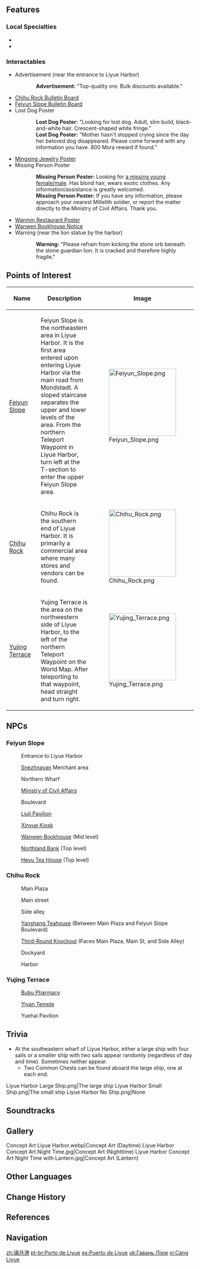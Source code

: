 {{Location Infobox
|image        = Liyue Harbor.png
|type         = Subarea
|type2        = Main City
|region       = Liyue
|area         = Sea of Clouds
}}
{{Description|A prosperous port city where a thousand ships drop anchor. Under the aegis of countless contracts and regulations, innumerable goods change hands and grace the seven nations with their presence. Welcome to Liyue, wayfaring Traveler.}}
{{Location Intro|{{Lang|'''Liyue Harbor'''|zh=璃月港|zh_rm=Líyuè-gǎng|zh_tl=Liyue Harbor}}|description=<p>During the [[Archon War]], after [[Guizhong]] died, [[Rex Lapis]] brought his people south of [[Mt. Tianheng]], to found what is now known as Liyue Harbor.</p>}}

==Features==
===Local Specialties===
*{{Item|Glaze Lily}}
*{{Item|Silk Flower}}

===Interactables===
* Advertisement (near the entrance to Liyue Harbor)
{{Dialogue start}}
::'''Advertisement:''' "Top-quality ore. Bulk discounts available."
{{Dialogue end}}
*[[Chihu Rock Bulletin Board]]
*[[Feiyun Slope Bulletin Board]]
*Lost Dog Poster
{{Dialogue start}}
::'''Lost Dog Poster:''' "Looking for lost dog. Adult, slim build, black-and-white hair. Crescent-shaped white fringe."
::'''Lost Dog Poster:''' "Mother hasn't stopped crying since the day her beloved dog disappeared. Please come forward with any information you have. 800 Mora  reward if found."
{{Dialogue end}}
*[[Mingxing Jewelry#Mingxing Jewelry Poster|Mingxing Jewelry Poster]]
*Missing Person Poster
{{Dialogue start}}
::'''Missing Person Poster:''' Looking for [[Traveler's Sibling|a missing young female/male]]. Has blond hair, wears exotic clothes. Any information/assistance is greatly welcomed.
::'''Missing Person Poster:''' If you have any information, please approach your nearest Millelith soldier, or report the matter directly to the Ministry of Civil Affairs. Thank you.
{{Dialogue end}}
*[[Wanmin Restaurant#Wanmin Restaurant Poster|Wanmin Restaurant Poster]]
*[[Wanwen Bookhouse#Wanwen Bookhouse Notice|Wanwen Bookhouse Notice]]
*Warning (near the lion statue by the harbor)
{{Dialogue start}}
::'''Warning:''' "Please refrain from kicking the stone orb beneath the stone guardian lion. It is cracked and therefore highly fragile."
{{Dialogue end}}

==Points of Interest==
{| class="article-table" style="width: 100%;"
! style="width: 25%;" | Name
! style="width: 50%;" | Description
! style="width: 25%;" | Image
|- id="Feiyun Slope"
| [[Feiyun Slope]]
| Feiyun Slope is the northeastern area in Liyue Harbor. It is the first area entered upon entering Liyue Harbor via the main road from Mondstadt. A sloped staircase separates the upper and lower levels of the area. From the northern Teleport Waypoint in Liyue Harbor, turn left at the T-section to enter the upper Feiyun Slope area.
| [[File:Feiyun Slope.png|180px]]
|- id="Chihu Rock"
| [[Chihu Rock]]
| Chihu Rock is the southern end of Liyue Harbor. It is primarily a commercial area where many stores and vendors can be found.
| [[File:Chihu Rock.png|180px]]
|- id="Yujing Terrace"
| [[Yujing Terrace]]
| Yujing Terrace is the area on the northwestern side of Liyue Harbor, to the left of the northern Teleport Waypoint on the World Map. After teleporting to that waypoint, head straight and turn right.
| [[File:Yujing Terrace.png|180px]]
|}

==NPCs==
===Feiyun Slope===
<div class="mw-collapsible mw-expanded" data-expandtext="Expand" data-collapsetext="Collapse">
: Entrance to Liyue Harbor
{{Column|2|
:* [[Bibo]] &mdash; Ship Owner
:* [[Cai Le]] &mdash; Millelith
:* [[Cai Xun]] &mdash; Millelith
:* [[Changchang]] ''(Daytime)''
:* [[Linlang]] &mdash; Owner, [[Xigu Antiques]] ''(Daytime)''
:* [[Xiuhua]] &mdash; [[Baiju Guesthouse]] Waitress
:* [[Zhang Shun]] &mdash; Peddler
}}

: [[Snezhnaya]]n Merchant area
{{Column|2|
:* [[Andrei]] &mdash; Manager, Northland Bank ''(Nighttime)''
:* [[Ivanovich]] &mdash; Traveling Merchant
:* [[Kun]] &mdash; Millelith
:* [[Nadia]] &mdash; Guard, Northland Bank ''(Daytime)''
:* [[Vlad]] &mdash; Guard, Northland Bank ''(Nighttime)''
}}

: Northern Wharf
{{Column|2|
:* [[Bolai]] &mdash; Boss, [[Wanyou Boutique]]
:* [[Chaonan]] &mdash; Repairman ''(Daytime)''
:* [[Chaoxi]] ''(Nighttime)''
:* [[Chunshui]] ''(Daytime)''
:* [[Hongyu]]
:* [[Jiangzhou]] ''(Daytime)''
:* [[Nervous An]] &mdash; Administrator, Maritime Authority
:* [[Sisi]]
}}

: [[Ministry of Civil Affairs]]
{{Column|1|
:* [[Big-Footed Dajiao]] ''(Daytime)''
:* [[Clerk Zhao]] &mdash; Clerk, Ministry of Civil Affairs ''(Daytime)''
:* [[Jiayi]] &mdash; Millelith
:* [[Xu]] &mdash; Servant, Feiyun Commerce Guild
}}

: Boulevard
{{Column|2|
:* [[Changshun]] &mdash; Merchant
:* [[Ferrylady]] &mdash; Undertaker, [[Wangsheng Funeral Parlor]] ''(Nighttime)''
:* [[Linlang]] &mdash; Owner, Xigu Antiques ''(Nighttime)''
:* [[Tiantian]] &mdash; Recruiter, Adventurers' Guild
:* [[Qiming]] &mdash; Fortuneteller ''(Nighttime)''
:* [[Xingxi]] &mdash; Owner, [[Mingxing Jewelry]]
:* [[Yicheng]] &mdash; Millelith
:* [[Yi Xian]] ''(Daytime)'' (Top Level)
:* [[Yi Zhu]] ''(Daytime)'' (Top Level)
:* [[Yi Zhu]] ''(Nighttime)''
}}

: [[Liuli Pavilion]]
{{Column|1|
:* [[Francis]] ''(inside, Daytime)''
:* [[Hongru]] &mdash; Waiter, Liuli Pavilion ''(inside)''
:* [[Licai]] &mdash; Waitress, Liuli Pavilion ''(outside)''
}}

: [[Xinyue Kiosk]]
{{Column|1|
:* [[Francis]] ''(inside, Nighttime)''
:* [[Heli]] &mdash; Waiter, Xinyue Kiosk ''(inside)''
:* [[Yueshu]] &mdash; Waitress, Xinyue Kiosk ''(outside)''
}}

: [[Wanwen Bookhouse]] (Mid level)
{{Column|1|
:* [[Gao Fei]] ''(Daytime)''
:* [[Jifang]] &mdash; Boss, [[Wanwen Bookhouse]]
:* [[Mu Chen]] ''(Daytime)''
}}

: [[Northland Bank]] (Top level)
{{Column|2|
:* [[Andrei]] &mdash; Manager, Northland Bank ''(inside, Daytime)''
:* [[Ekaterina]] &mdash; Receptionist, Northland Bank ''(inside)''
:* [[Hao (Liyue Harbor)|Hao]] ''(outside, Daytime)''
:* [[Huihui]] ''(outside, Daytime)''
:* [[Mister Qi]] ''(inside, Daytime)''
:* [[Nadia]] ''(outside, Nighttime)''
:* [[Vlad]] ''(outside, Daytime)
}}

: [[Heyu Tea House]] (Top level)
{{Column|1|
:* [[Changhu]] ''(Daytime)''
:* [[Clerk Zhao]] ''(Nighttime)''
:* [[Fan Er'ye]] &mdash; Boss, Heyu Tea House
:* [[Gentry Maocai]] ''(Daytime)''
:* [[Tea Master Liu Su]] &mdash; Storyteller
}}
</div>
===Chihu Rock===
<div class="mw-collapsible mw-expanded" data-expandtext="Expand" data-collapsetext="Collapse">
: Main Plaza
{{Column|2|
:* [[Chen the Sharp]] &mdash; Street Food Vendor
:* [[Dongsheng]] &mdash; Owner, [[Second Life]]
:* [[Granny Shan]] &mdash; Toy Seller
:* [[Manager Kuan]] &mdash; Shift Supervisor, [[Blackcliff Forge]] ''(Daytime)''
:* [[Qian]] &mdash; Miner
:* [[Shitou]] &mdash; Boss, [[Jade Mystery]]
:* [[Yiran]] ''(Daytime)''
}}

: Main street
{{Column|2|
:* [[Big-Footed Dajiao]] ''(Nighttime)''
:* [[Captain Wu]] &mdash; Miner
:* [[Chef Mao]] &mdash; Boss, [[Wanmin Restaurant]]
:* [[Dugu Shuo]] ''(Daytime)''
:* [[Freki]] &mdash; Gourmet
:* [[Gentry De'an]] ''(Daytime)''
:* [[Geri]] &mdash; Gourmet
:* [[Katheryne]] &mdash; Receptionist, Adventurers' Guild
:* [[Lan]] &mdash; Branch Master, Adventurers' Guild
:* [[Master Zhang]] &mdash; Blacksmith, [[Hanfeng's Ironmongers]]
:* [[Su Er'niang]] &mdash; Street Food Vendor
:* [[Xiangming]] &mdash; Millelith
}}

: Side alley
{{Column|1|
:* [[Brother Qian]] &mdash; Handyman, Adventurers' Guild
:* [[Hongyi]] &mdash; Millelith
:* [[Tai]]
:* [[Ying'er]] &mdash; Shop Assistant, Scent of Spring
}}

: [[Yanshang Teahouse]] (Between Main Plaza and Feiyun Slope Boulevard)
{{Column|1|
:* [[Chuyi]] &mdash; Hostess, Yanshang Teahouse
:* [[Guanhai]] &mdash; Sailor ''(Nighttime)''
:* [[The Fang]] &mdash; Security, Yanshang Teahouse
:* [[The Halberd]] &mdash; Security, Yanshang Teahouse
}}

: [[Third-Round Knockout]] (Faces Main Plaza, Main St, and Side Alley)
{{Column|2|
:* [[Degui]] &mdash; Boss, [[Third-Round Knockout]] ''(Daytime)''
:* [[Iron Tongue Tian]] &mdash; Storyteller
:* [[Jiangzhou]] ''(Nighttime)''
:* [[Uncle Gao]] &mdash; Fishmonger ''(Nighttime)''
:* [[Uncle Sun]] &mdash; Fishmonger ''(Nighttime)''
:* [[Zhiruo]] &mdash; Waitress, Third-Round Knockout ''(Daytime)''
}}

: Dockyard
{{Column|2|
:* [[Hammer Li]] &mdash; Dockyard Laborer
:* [[Jiawei]] &mdash; Liyue Angler
:* [[Manager Xiao]] &mdash; Dockyard Supervisor ''(Daytime)''
:* [[Reekwind]] &mdash; Millelith
:* [[Wrench Wang]] &mdash; Dockyard Laborer
}}

: Harbor
{{Column|2|
:* [[Atsuko]]
:* [[Gou San'er]] &mdash; Warehouse Manager
:* [[Guanhai]] &mdash; Sailor ''(Daytime)''
:* [[Linling]]
:* [[Little Fei]] ''(Daytime)''
:* [[Little Lulu]] ''(Daytime)''
:* [[Little Meng]] ''(Daytime)''
:* [[Mr. Qiang]] &mdash; Owner, Trusty Blade ''(Daytime)''
:* [[Ms. Yu]] &mdash; Secretary, Ministry of Civil Affairs
:* [[Pinghai]] &mdash; Boatman
:* [[Qiming]] &mdash; Fortune Teller ''(Daytime)''
:* [[Siyu]] ''(Daytime)''
:* [[Uncle Gao]] &mdash; Fishmonger ''(Daytime)''
:* [[Uncle Sun]] &mdash; Fishmonger ''(Daytime)''
:* [[Uncle Tian]] &mdash; Tianshu ''(Daytime)''
:* [[Wei]] ''(Daytime)''
:* [[Yong'an]] &mdash; Millelith
:* [[Zhihua]] &mdash; Sailor ''(Daytime)''
}}

</div>
===Yujing Terrace===
<div class="mw-collapsible mw-expanded" data-expandtext="Expand" data-collapsetext="Collapse">
: [[Bubu Pharmacy]]
{{Column|2|
:* [[Chenxiang]] ''(Daytime)''
:* [[Gentry De'an]] ''(Nighttime)''
:* [[Herbalist Gui]] &mdash; Pharmacist, Bubu Pharmacy
:* [[Hongdou]] ''(Daytime)''
:* [[Huixin]] &mdash; Secretary, Yuehai Pavilion ''(Nighttime)''
:* [[Ren'yu]] ''(Daytime)''
:* [[Yikuo]] &mdash; Millelith
}}

: [[Yiyan Temple]]
{{Column|1|
:* [[Bu'yun]] &mdash; Guide, [[Jade Chamber]]
}}

: Yuehai Pavilion
{{Column|2|
:* [[Fengyan]] &mdash; Millelith Sergeant
:* [[Huixin]] &mdash; Secretary, Yuehai Pavilion ''(Daytime)''
:* [[Jinzhong]] &mdash; Millelith
:* [[Madame Ping]] ''(Daytime)''
:* [[Musheng]] ''(Daytime)''
:* [[Sturdy Wu]]
:* [[Tieshan]] &mdash; Millelith
}}
</div>

==Trivia==
* At the southeastern wharf of Liyue Harbor, either a large ship with four sails or a smaller ship with two sails appear randomly (regardless of day and time). Sometimes neither appear.
** Two Common Chests can be found aboard the large ship, one at each end.
<gallery hideaddbutton="true" captionalign="center">
Liyue Harbor Large Ship.png|The large ship
Liyue Harbor Small Ship.png|The small ship
Liyue Harbor No Ship.png|None
</gallery>

==Soundtracks==
{{Soundtracks by Category Table|Liyue Harbor Soundtracks|header=Liyue Harbor}}

==Gallery==
<gallery hideaddbutton="true" captionalign="center">
Concept Art Liyue Harbor.webp|Concept Art (Daytime)
Liyue Harbor Concept Art Night Time.jpg|Concept Art (Nighttime)
Liyue Harbor Concept Art Night Time with Lantern.jpg|Concept Art (Lantern)
</gallery>

==Other Languages==
{{Other Languages
|en      = Liyue Harbor
|zhs     = 璃月港
|zhs_rm  = Líyuè-gǎng
|zht     = 璃月港
|zht_rm  = Líyuè-gǎng
|zh_tl   = [[Liyue]] Harbor
|ja      = {{Rubi|璃|リー|月|ユェ|港|こう}}
|ja_rm   = Riiywe-kou<ref>[[Map]], Label: Liyue Harbor (Japanese)</ref>
|ja_tl   = Liyue Harbor
|ko      = 리월항
|ko_rm   = Riwol-hang
|ko_tl   = Liyue Harbor
|es      = Liyue
|fr      = Port de Liyue
|fr_tl   = Liyue Harbor
|ru      = Гавань Ли Юэ
|ru_tl   = Liyue Harbor
|th      = Liyue
|vi      = {{tt|Cảng|港}} Liyue
|vi_tl   = Liyue Harbor
|de      = Liyue
|id      = Liyue Harbor
|pt      = Porto de Liyue
|pt_tl   = Liyue Harbor
}}

==Change History==
{{Change History|1.0}}

==References==
{{Reflist}}

==Navigation==
{{PoI Navbox|Liyue|state=collapsed}}
{{Area Navbox|Liyue}}

[[zh:璃月港]]
[[pt-br:Porto de Liyue]]
[[es:Puerto de Liyue]]
[[uk:Гавань Ліюе]]
[[vi:Cảng Liyue]]